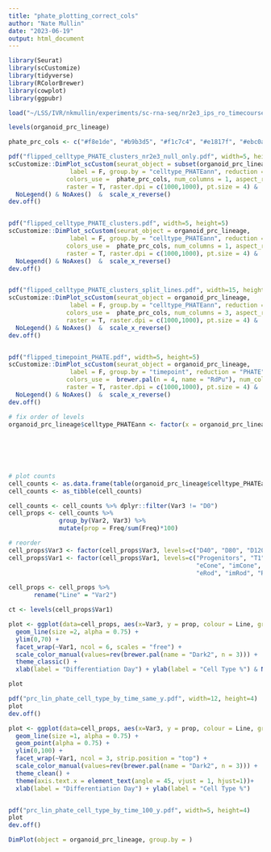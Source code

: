 ```yaml
---
title: "phate_plotting_correct_cols"
author: "Nate Mullin"
date: "2023-06-19"
output: html_document
---
```


```r
library(Seurat)
library(scCustomize)
library(tidyverse)
library(RColorBrewer)
library(cowplot)
library(ggpubr)

```


```r
load("~/LSS/IVR/nkmullin/experiments/sc-rna-seq/nr2e3_ips_ro_timecourse/seurat_downstream/phate_pseudotime_trajectory/organoid_prc_lineage_only_PHATEann.RData")
```


```r
levels(organoid_prc_lineage)

phate_prc_cols <- c("#f8e1de", "#b9b3d5", "#f1c7c4", "#e1817f", "#ebc0ab","#e42129", "#3aa753", "#a6cfe5", "#ed8367", "#b9db94")

pdf("flipped_celltype_PHATE_clusters_nr2e3_null_only.pdf", width=5, height=5)
scCustomize::DimPlot_scCustom(seurat_object = subset(organoid_prc_lineage, line == "B342"), 
                 label = F, group.by = "celltype_PHATEann", reduction = "PHATE",
                colors_use =  phate_prc_cols, num_columns = 1, aspect_ratio = 1,
                raster = T, raster.dpi = c(1000,1000), pt.size = 4) & 
  NoLegend() & NoAxes()  &  scale_x_reverse()
dev.off()


pdf("flipped_celltype_PHATE_clusters.pdf", width=5, height=5)
scCustomize::DimPlot_scCustom(seurat_object = organoid_prc_lineage, 
                 label = F, group.by = "celltype_PHATEann", reduction = "PHATE",
                colors_use =  phate_prc_cols, num_columns = 1, aspect_ratio = 1,
                raster = T, raster.dpi = c(1000,1000), pt.size = 4) & 
  NoLegend() & NoAxes()  &  scale_x_reverse()
dev.off()


pdf("flipped_celltype_PHATE_clusters_split_lines.pdf", width=15, height=5)
scCustomize::DimPlot_scCustom(seurat_object = organoid_prc_lineage, 
                 label = F, group.by = "celltype_PHATEann", reduction = "PHATE", split.by = "line",
                colors_use =  phate_prc_cols, num_columns = 3, aspect_ratio = 1,
                raster = T, raster.dpi = c(1000,1000), pt.size = 4) & 
  NoLegend() & NoAxes()  &  scale_x_reverse()
dev.off()


pdf("flipped_timepoint_PHATE.pdf", width=5, height=5)
scCustomize::DimPlot_scCustom(seurat_object = organoid_prc_lineage, 
                 label = F, group.by = "timepoint", reduction = "PHATE",
                colors_use =  brewer.pal(n = 4, name = "RdPu"), num_columns = 1, aspect_ratio = 1,
                raster = T, raster.dpi = c(1000,1000), pt.size = 4) & 
  NoLegend() & NoAxes()  &  scale_x_reverse()
dev.off()
```


```r
# fix order of levels
organoid_prc_lineage$celltype_PHATEann <- factor(x = organoid_prc_lineage$celltype_PHATEann, levels = c("Progenitors", 
                                                                                                              "T1",
                                                                                                              "T3",
                                                                                                              "eCone", "imCone", "Cone"    ,  
                                                                                                              "eRod", "imRod", "Rod", "DivRod"))


# plot counts
cell_counts <- as.data.frame(table(organoid_prc_lineage$celltype_PHATEann, organoid_prc_lineage$line, organoid_prc_lineage$timepoint))
cell_counts <- as_tibble(cell_counts)

cell_counts <- cell_counts %>% dplyr::filter(Var3 != "D0")
cell_props <- cell_counts %>%
              group_by(Var2, Var3) %>%
              mutate(prop = Freq/sum(Freq)*100)

# reorder
cell_props$Var3 <- factor(cell_props$Var3, levels=c("D40", "D80", "D120", "D160"))
cell_props$Var1 <- factor(cell_props$Var1, levels=c("Progenitors", "T1", "T3", 
                                                    "eCone", "imCone", "Cone", 
                                                    "eRod", "imRod", "Rod", "DivRod"))

cell_props <- cell_props %>% 
       rename("Line" = "Var2")

ct <- levels(cell_props$Var1)
```


```r
plot <- ggplot(data=cell_props, aes(x=Var3, y = prop, colour = Line, group = Line)) + 
  geom_line(size =2, alpha = 0.75) + 
  ylim(0,70) +
  facet_wrap(~Var1, ncol = 6, scales = "free") + 
  scale_color_manual(values=rev(brewer.pal(name = "Dark2", n = 3))) + 
  theme_classic() +
  xlab(label = "Differentiation Day") + ylab(label = "Cell Type %") & NoLegend()

plot

pdf("prc_lin_phate_cell_type_by_time_same_y.pdf", width=12, height=4)
plot
dev.off()
```


```r
plot <- ggplot(data=cell_props, aes(x=Var3, y = prop, colour = Line, group = Line)) + 
  geom_line(size =1, alpha = 0.75) + 
  geom_point(alpha = 0.75) + 
  ylim(0,100) +
  facet_wrap(~Var1, ncol = 3, strip.position = "top") + 
  scale_color_manual(values=rev(brewer.pal(name = "Dark2", n = 3))) + 
  theme_clean() +
  theme(axis.text.x = element_text(angle = 45, vjust = 1, hjust=1))+
  xlab(label = "Differentiation Day") + ylab(label = "Cell Type %")


pdf("prc_lin_phate_cell_type_by_time_100_y.pdf", width=5, height=4)
plot
dev.off()
```



```r
DimPlot(object = organoid_prc_lineage, group.by = )
```





